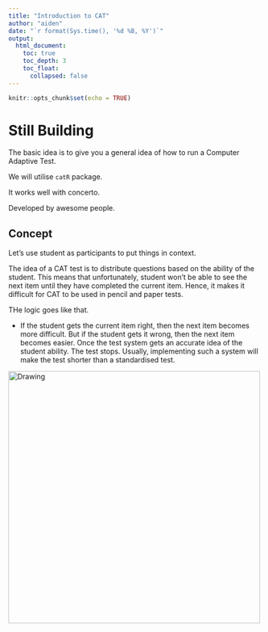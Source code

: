 ```yaml
---
title: "Introduction to CAT"
author: "aiden"
date: "`r format(Sys.time(), '%d %B, %Y')`"
output:
  html_document:
    toc: true
    toc_depth: 3
    toc_float: 
      collapsed: false
---
```


```r
knitr::opts_chunk$set(echo = TRUE)
```

# Still Building

The basic idea is to give you a general idea of how to run a Computer Adaptive Test. 

We will utilise `catR` package. 

It works well with concerto. 

Developed by awesome people. 


## Concept 

Let's use student as participants to put things in context. 

The idea of a CAT test is to distribute questions based on the ability of the student. This means that unfortunately, student won't be able to see the next item until they have completed the current item. Hence, it makes it difficult for CAT to be used in pencil and paper tests. 

THe logic goes like that. 

- If the student gets the current item right, then the next item becomes more difficult. But if the student gets it wrong, then the next item becomes easier. Once the test system gets an accurate idea of the student ability. The test stops. Usually, implementing such a system will make the test shorter than a standardised test. 

<img src="images/cat_process.png" alt="Drawing" style="width: 500px;"/>








<script>
  (function(i,s,o,g,r,a,m){i['GoogleAnalyticsObject']=r;i[r]=i[r]||function(){
  (i[r].q=i[r].q||[]).push(arguments)},i[r].l=1*new Date();a=s.createElement(o),
  m=s.getElementsByTagName(o)[0];a.async=1;a.src=g;m.parentNode.insertBefore(a,m)
  })(window,document,'script','https://www.google-analytics.com/analytics.js','ga');

  ga('create', 'UA-98916204-1', 'auto');
  ga('send', 'pageview');

</script>